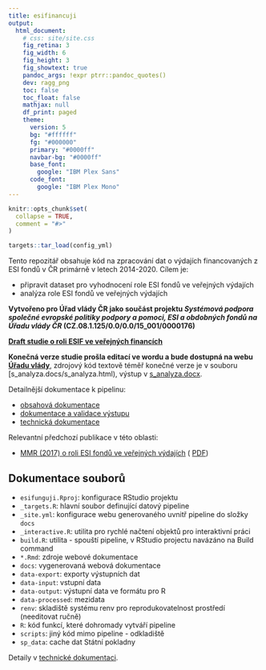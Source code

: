 ```yaml
---
title: esifinancuji
output: 
  html_document:
    # css: site/site.css
    fig_retina: 3
    fig_width: 6
    fig_height: 3
    fig_showtext: true
    pandoc_args: !expr ptrr::pandoc_quotes()
    dev: ragg_png
    toc: false
    toc_float: false
    mathjax: null
    df_print: paged
    theme:
      version: 5
      bg: "#ffffff"
      fg: "#000000"
      primary: "#0000ff"
      navbar-bg: "#0000ff"
      base_font:
        google: "IBM Plex Sans"
      code_font:
        google: "IBM Plex Mono"
---
```


<!-- README.md is generated from README.Rmd. Please edit that file -->

```r
knitr::opts_chunk$set(
  collapse = TRUE,
  comment = "#>"
)

targets::tar_load(config_yml)
```

<!-- badges: start -->
<!-- badges: end -->

Tento repozitář obsahuje kód na zpracování dat o výdajích financovaných z ESI fondů v ČR primárně v letech 2014-2020. Cílem je:

- připravit dataset pro vyhodnocení role ESI fondů ve veřejných výdajích
- analýza role ESI fondů ve veřejných výdajích

**Vytvořeno pro Úřad vlády ČR jako součást projektu *Systémová podpora společné evropské politiky podpory a pomoci, ESI a obdobných fondů na Úřadu vlády ČR* (CZ.08.1.125/0.0/0.0/15_001/0000176)**

**[Draft studie o roli ESIF ve veřejných financích](s_pokladna.html)**

**Konečná verze studie prošla editací ve wordu a bude dostupná na webu [Úřadu vlády](https://www.vlada.cz/cz/evropske-zalezitosti/analyzy-eu/analyzy-uvod-125732/)**, zdrojový kód textově téměř konečné verze je v souboru [s_analyza.docs/s_analyza.html), výstup v [s_analyza.docx](s_analyza.docx).

Detailnější dokumentace k pipelinu:

- [obsahová dokumentace](s_doc.html)
- [dokumentace a validace výstupu](s_output.html)
- [technická dokumentace](dev.html)

Relevantní předchozí publikace v této oblasti:

- [MMR (2017) o roli ESI fondů ve veřejných výdajích](https://dotaceeu.cz/cs/evropske-fondy-v-cr/narodni-organ-pro-koordinaci/evaluace/knihovna-evaluaci/verejne-vydaje-a-fondy-eu-2007%e2%80%932015) ( [PDF](https://dotaceeu.cz/Dotace/media/SF/NOK/Evaluace/Evalua%c4%8dn%c3%ad%20knihovna/2017/Adicionalita/Verejne-vydaje-a-fondy-EU-final-public_1.pdf))

## Dokumentace souborů

- `esifunguji.Rproj`: konfigurace RStudio projektu 
- `_targets.R`: hlavní soubor definující datový pipeline
- `_site.yml`: konfigurace webu generovaného uvnitř pipeline do složky `docs`
- `_interactive.R`: utilita pro rychlé načtení objektů pro interaktivní práci
- `build.R`: utilita - spouští pipeline, v RStudio projectu navázáno na Build command
- `*.Rmd`: zdroje webové dokumentace
- `docs`: vygenerovaná webová dokumentace
- `data-export`: exporty výstupních dat
- `data-input`: vstupní data
- `data-output`: výstupní data ve formátu pro R
- `data-processed`: mezidata
- `renv`: skladiště systému renv pro reprodukovatelnost prostředí (needitovat ručně)
- `R`: kód funkcí, které dohromady vytváří pipeline
- `scripts`: jiný kód mimo pipeline - odkladiště
- `sp_data`: cache dat Státní pokladny

Detaily v [technické dokumentaci](dev.html).
